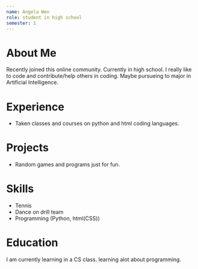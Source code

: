 ---
name: Angela Wen
role: student in high school
semester: 1
---

# About Me
Recently joined this online community. 
Currently in high school. 
I really like to code and contribute/help others in coding. 
Maybe pursueing to major in Artificial Intelligence.

# Experience
- Taken classes and courses on python and html coding languages.
# Projects
- Random games and programs just for fun.


# Skills
- Tennis
- Dance on drill team
- Programming (Python, html(CSS))


# Education
I am currently learning in a CS class. 
learning alot about programming.



